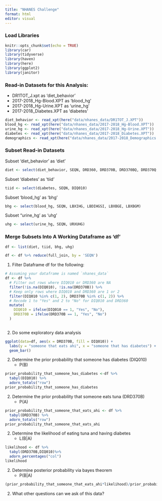 ```yaml
---
title: "NHANES Challenge"
format: html
editor: visual
---
```


### Load Libraries

```r
knitr::opts_chunk$set(echo = TRUE)
library(car)
library(tidyverse)
library(haven)
library(here)
library(ggplot2)
library(janitor)
```

### Read-in Datasets for this Analysis:

-   DR1TOT_J.xpt as 'diet_behavior'
-   2017-2018_Hg-Blood.XPT as 'blood_hg'
-   2017-2018_Hg-Urine.XPT as 'urine_hg'
-   2017-2018_Diabetes.XPT as 'diabetes'

```r
diet_behavior <- read_xpt(here("data/nhanes_data/DR1TOT_J.XPT"))
blood_hg <- read_xpt(here("data/nhanes_data/2017-2018_Hg-Blood.XPT"))
urine_hg <- read_xpt(here("data/nhanes_data/2017-2018_Hg-Urine.XPT"))
diabetes <- read_xpt(here("data/nhanes_data/2017-2018_Diabetes.XPT"))
demographics <- read_xpt(here("data/nhanes_data/2017-2018_Demographics.XPT"))
```

### Subset Read-in Datasets

Subset 'diet_behavior' as 'diet'

```r
diet <- select(diet_behavior, SEQN, DRD360, DRD370B, DRD370BQ, DRD370Q, DRD370QQ)
```

Subset 'diabetes' as 'tiid'

```r
tiid <- select(diabetes, SEQN, DIQ010)
```

Subset 'blood_hg' as 'bhg'

```r
bhg <- select(blood_hg, SEQN, LBXIHG, LBDIHGSI, LBXBGE, LBXBGM)
```

Subset "urine_hg' as 'uhg'

```r
uhg <- select(urine_hg, SEQN, URXUHG)
```

### Merge Subsets Into A Working Dataframe as 'df'

```r
df <- list(diet, tiid, bhg, uhg)

df <- df %>% reduce(full_join, by = 'SEQN')
```

1.  Filter Dataframe df for the following:

```r
# Assuming your dataframe is named `nhanes_data`
df <- df %>%
  # Filter out rows where DIQ010 or DRD360 are NA
  filter(!is.na(DIQ010), !is.na(DRD370B)) %>%
  # Keep only rows where DIQ010 and DRD360 are 1 or 2
  filter(DIQ010 %in% c(1, 2), DRD370B %in% c(1, 2)) %>%
  # Recode 1 to "Yes" and 2 to "No" for DIQ010 and DRD360
  mutate(
    DIQ010 = ifelse(DIQ010 == 1, "Yes", "No"),
    DRD370B = ifelse(DRD370B == 1, "Yes", "No")
  )
  
```

2.  Do some exploratory data analysis

```r

ggplot(data=df, aes(x = DRD370B, fill = DIQ010)) + 
  labs(y = "someone that eats ahi", x = "someone that has diabetes") +
  geom_bar()
```

2.  Determine the prior probability that someone has diabetes (DIQ010)
    -   P(B)

```r
prior_probability_that_someone_has_diabetes <-df %>% 
  tabyl(DIQ010) %>% 
  adorn_totals("row")
prior_probability_that_someone_has_diabetes
```

2.  Determine the prior probability that someone eats tuna (DRD370B)
    -   P(A)

```r
prior_probability_that_someone_that_eats_ahi <- df %>% 
  tabyl(DRD370B) %>% 
  adorn_totals("row")
prior_probability_that_someone_that_eats_ahi
```

2.  Determine the likelihood of eating tuna and having diabetes
    -   L(B\|A)

```r
likelihood <- df %>%
  tabyl(DRD370B,DIQ010)%>%
  adorn_percentages("col")
likelihood
```

2.  Determine posterior probability via bayes theorem
    -   P(B\|A)

```r
(prior_probability_that_someone_that_eats_ahi*likelihood)/prior_probability_that_someone_has_diabetes
```

2.  What other questions can we ask of this data?
